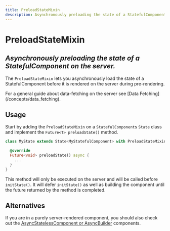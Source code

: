 ```yaml
---
title: PreloadStateMixin
description: Asynchronously preloading the state of a StatefulComponent on the server.
---
```


# PreloadStateMixin
*Asynchronously preloading the state of a StatefulComponent on the server.*
---

The `PreloadStateMixin` lets you asynchronously load the state of a StatefulComponent before it is rendered on the server
during pre-rendering.

<Info>
For a general guide about data-fetching on the server see [Data Fetching](/concepts/data_fetching).
</Info>

## Usage

Start by adding the `PreloadStateMixin` on a `StatefulComponent`s `State` class and implement the `Future<T> preloadState()` method.

```dart
class MyState extends State<MyStatefulComponent> with PreloadStateMixin {

  @override
  Future<void> preloadState() async {
    ...
  }
}
```

This method will only be executed on the server and will be called before `initState()`. It will defer
`initState()` as well as building the component until the future returned by the method is completed.

## Alternatives

If you are in a purely server-rendered component, you should also check out the
[AsyncStatelessComponent or AsyncBuilder](/components/async_component) components.

